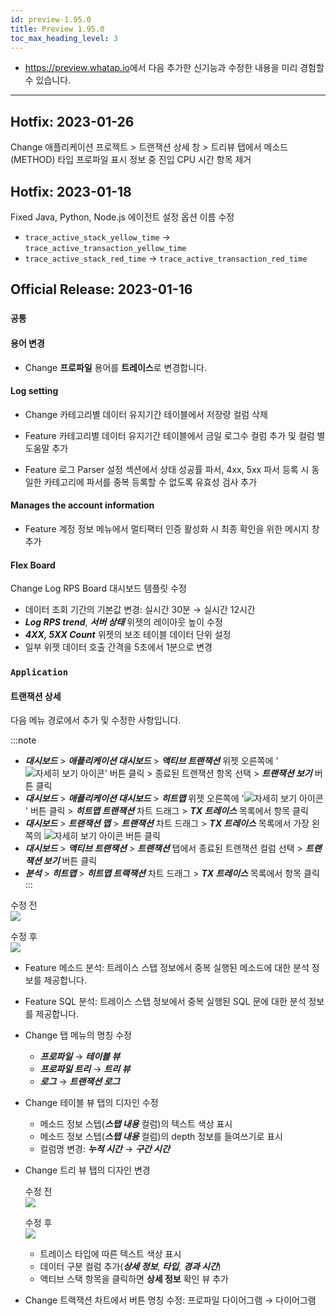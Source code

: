 ```yaml
---
id: preview-1.95.0
title: Preview 1.95.0
toc_max_heading_level: 3
---
```


<head>
<meta name="robots" content="noindex, nofollow"/>
</head>


-   <https://preview.whatap.io>에서 다음 추가한 신기능과 수정한 내용을 미리 경험할 수 있습니다. 

---

## Hotfix: 2023-01-26

<Status>Change</Status> 애플리케이션 프로젝트 > 트랜잭션 상세 창 > <UI>트리뷰</UI> 탭에서 메소드(METHOD) 타입 프로파일 표시 정보 중 <UI>진입 CPU 시간</UI> 항목 제거

## Hotfix: 2023-01-18

<Status>Fixed</Status> Java, Python, Node.js 에이전트 설정 옵션 이름 수정

-   `trace_active_stack_yellow_time` → `trace_active_transaction_yellow_time`
-   `trace_active_stack_red_time` → `trace_active_transaction_red_time`

## Official Release: 2023-01-16

### `공통`

#### 용어 변경

-   <Status>Change</Status> <b>프로파일</b> 용어를 <b>트레이스</b>로 변경합니다.

#### Log setting

-   <Status>Change</Status> <UI>카테고리별 데이터 유지기간</UI> 테이블에서 저장량 컬럼 삭제

-   <Status>Feature</Status> <UI>카테고리별 데이터 유지기간</UI> 테이블에서 <UI>금일 로그수</UI> 컬럼 추가 및 컬럼 별 도움말 추가

-   <Status>Feature</Status> <UI>로그 Parser 설정</UI> 섹션에서 상태 성공률 파서, 4xx, 5xx 파서 등록 시 동일한 카테고리에 파서를 중복 등록할 수 없도록 유효성 검사 추가

#### Manages the account information

-   <Status>Feature</Status> <UI>계정 정보</UI> 메뉴에서 멀티팩터 인증 활성화 시 최종 확인을 위한 메시지 창 추가

#### Flex Board

<Status>Change</Status> <UI>Log RPS Board</UI> 대시보드 템플릿 수정

-   데이터 조회 기간의 기본값 변경: 실시간 30분 → 실시간 12시간
-   **_Log RPS trend_**, **_서버 상태_** 위젯의 레이아웃 높이 수정
-   **_4XX, 5XX Count_** 위젯의 보조 테이블 데이터 단위 설정
-   일부 위젯 데이터 호출 간격을 5초에서 1분으로 변경

### `Application`

#### 트랜잭션 상세

다음 메뉴 경로에서 추가 및 수정한 사항입니다.

:::note

-   **_대시보드_** > **_애플리케이션 대시보드_** > **_액티브 트랜잭션_** 위젯 오른쪽에 '![자세히 보기 아이콘](/img/right-arrow.svg)' 버튼 클릭 > 종료된 트랜잭션 항목 선택 > **_트랜잭션 보기_** 버튼 클릭
-   **_대시보드_** > **_애플리케이션 대시보드_** > **_히트맵_** 위젯 오른쪽에 '![자세히 보기 아이콘](/img/right-arrow.svg)' 버튼 클릭 > **_히트맵 트랜잭션_** 차트 드래그 > **_TX 트레이스_** 목록에서 항목 클릭
-   **_대시보드_** > **_트랜잭션 맵_** > **_트랜잭션_** 차트 드래그 > **_TX 트레이스_** 목록에서 가장 왼쪽의 ![자세히 보기 아이콘](/img/ico-detail-view.svg) 버튼 클릭
-   **_대시보드_** > **_액티브 트랜잭션_** > **_트랜잭션_** 탭에서 종료된 트랜잭션 컬럼 선택 > **_트랜잭션 보기_** 버튼 클릭
-   **_분석_** > **_히트맵_** > **_히트맵 트랙잭션_** 차트 드래그 > **_TX 트레이스_** 목록에서 항목 클릭
:::

수정 전<br/>
![](/img/release/apm-transaction-list-before.png)

수정 후<br/>
![](/img/release/apm-transaction-list-after.png)

-   <Status>Feature</Status> <UI>메소드 분석</UI>: 트레이스 스탭 정보에서 중복 실행된 메소드에 대한 분석 정보를 제공합니다.

-   <Status>Feature</Status> <UI>SQL 분석</UI>: 트레이스 스탭 정보에서 중복 실행된 SQL 문에 대한 분석 정보를 제공합니다.

-   <Status>Change</Status> 탭 메뉴의 명칭 수정

    -   **_프로파일_** → **_테이블 뷰_**
    -   **_프로파일 트리_** → **_트리 뷰_**
    -   **_로그_** → **_트랜잭션 로그_**

-   <Status>Change</Status> <UI>테이블 뷰</UI> 탭의 디자인 수정

    -   메소드 정보 스텝(**_스탭 내용_** 컬럼)의 텍스트 색상 표시
    -   메소드 정보 스텝(**_스탭 내용_** 컬럼)의 depth 정보를 들여쓰기로 표시
    -   컬럼명 변경: **_누적 시간_** → **_구간 시간_**

-   <Status>Change</Status> <UI>트리 뷰</UI> 탭의 디자인 변경

    수정 전<br/>
    ![](/img/release/transaction-profile-trace-before.png)

    수정 후<br/>
    ![](/img/release/transaction-profile-trace-after.png)

    -   트레이스 타입에 따른 텍스트 색상 표시
    -   데이터 구분 컬럼 추가(**_상세 정보_**, **_타입_**, **_경과 시간_**)
    -   액티브 스택 항목을 클릭하면 **상세 정보** 확인 뷰 추가

-   <Status>Change</Status> 트랙잭션 차트에서 버튼 명칭 수정: <UI>프로파일 다이어그램</UI> → <UI>다이어그램</UI>
